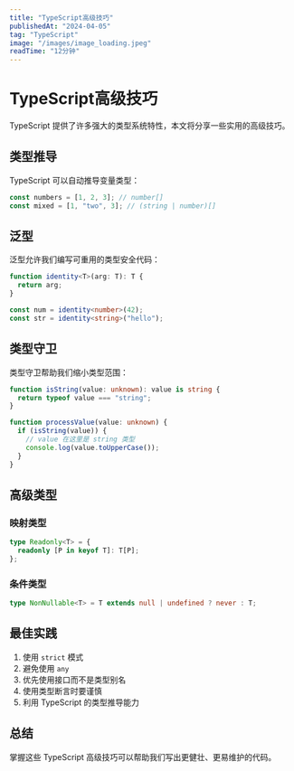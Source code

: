 ```yaml
---
title: "TypeScript高级技巧"
publishedAt: "2024-04-05"
tag: "TypeScript"
image: "/images/image_loading.jpeg"
readTime: "12分钟"
---
```


# TypeScript高级技巧

TypeScript 提供了许多强大的类型系统特性，本文将分享一些实用的高级技巧。

## 类型推导

TypeScript 可以自动推导变量类型：

```typescript
const numbers = [1, 2, 3]; // number[]
const mixed = [1, "two", 3]; // (string | number)[]
```

## 泛型

泛型允许我们编写可重用的类型安全代码：

```typescript
function identity<T>(arg: T): T {
  return arg;
}

const num = identity<number>(42);
const str = identity<string>("hello");
```

## 类型守卫

类型守卫帮助我们缩小类型范围：

```typescript
function isString(value: unknown): value is string {
  return typeof value === "string";
}

function processValue(value: unknown) {
  if (isString(value)) {
    // value 在这里是 string 类型
    console.log(value.toUpperCase());
  }
}
```

## 高级类型

### 映射类型

```typescript
type Readonly<T> = {
  readonly [P in keyof T]: T[P];
};
```

### 条件类型

```typescript
type NonNullable<T> = T extends null | undefined ? never : T;
```

## 最佳实践

1. 使用 `strict` 模式
2. 避免使用 `any`
3. 优先使用接口而不是类型别名
4. 使用类型断言时要谨慎
5. 利用 TypeScript 的类型推导能力

## 总结

掌握这些 TypeScript 高级技巧可以帮助我们写出更健壮、更易维护的代码。 